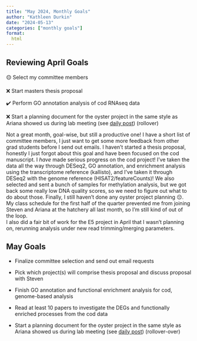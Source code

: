 ```yaml
---
title: "May 2024, Monthly Goals"
author: "Kathleen Durkin"
date: "2024-05-13"
categories: ["monthly goals"]
format:
  html
---
```


## Reviewing April Goals

🟡 Select my committee members

❌ Start masters thesis proposal

✔️ Perform GO annotation analysis of cod RNAseq data

❌ Start a planning document for the oyster project in the same style as Ariana showed us during lab meeting (see [daily post](/posts/daily_logs/2024/February_2024_posts.qmd#february-2024-20)) (rollover)

Not a great month, goal-wise, but still a productive one! I have a short list of committee members, I just want to get some more feedback from other grad students before I send out emails. I haven't started a thesis proposal, honestly I just forgot about this goal and have been focused on the cod manuscript. I *have* made serious progress on the cod project! I've taken the data all the way through DESeq2, GO annotation, and enrichment analysis using the transcriptome reference (kallisto), and I've taken it through DESeq2 with the genome reference (HISAT2/featureCounts)! We also selected and sent a bunch of samples for methylation analysis, but we got back some really low DNA quality scores, so we need to figure out what to do about those. Finally, I still haven't done any oyster project planning 😔. My class schedule for the first half of the quarter prevented me from joining Steven and Ariana at the hatchery all last month, so I'm still kind of out of the loop.\
I also did a fair bit of work for the E5 project in April that I wasn't planning on, rerunning analysis under new read trimming/merging parameters.

## May Goals

-   Finalize committee selection and send out email requests

-   Pick which project(s) will comprise thesis proposal and discuss proposal with Steven

-   Finish GO annotation and functional enrichment analysis for cod, genome-based analysis

-   Read at least 10 papers to investigate the DEGs and functionally enriched processes from the cod data

-   Start a planning document for the oyster project in the same style as Ariana showed us during lab meeting (see [daily post](/posts/daily_logs/2024/February_2024_posts.qmd#february-2024-20)) (rollover-over)
